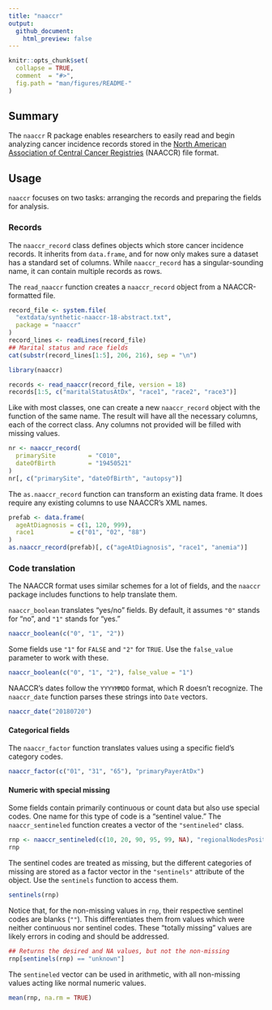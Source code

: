 ```yaml
---
title: "naaccr"
output:
  github_document:
    html_preview: false
---
```


```r
knitr::opts_chunk$set(
  collapse = TRUE,
  comment  = "#>",
  fig.path = "man/figures/README-"
)
```

## Summary

The `naaccr` R package enables researchers to easily read and begin analyzing
cancer incidence records stored in the
[North American Association of Central Cancer Registries](https://www.naaccr.org/)
(NAACCR) file format.

## Usage

`naaccr` focuses on two tasks: arranging the records and preparing the fields
for analysis.

### Records

The `naaccr_record` class defines objects which store cancer incidence records.
It inherits from `data.frame`, and for now only makes sure a dataset has a
standard set of columns. While `naaccr_record` has a singular-sounding name, it
can contain multiple records as rows.

The `read_naaccr` function creates a `naaccr_record` object from a
NAACCR-formatted file.

```r
record_file <- system.file(
  "extdata/synthetic-naaccr-18-abstract.txt",
  package = "naaccr"
)
record_lines <- readLines(record_file)
## Marital status and race fields
cat(substr(record_lines[1:5], 206, 216), sep = "\n")
```

```r
library(naaccr)

records <- read_naaccr(record_file, version = 18)
records[1:5, c("maritalStatusAtDx", "race1", "race2", "race3")]
```

Like with most classes, one can create a new `naaccr_record` object with the
function of the same name. The result will have all the necessary columns, each
of the correct class. Any columns not provided will be filled with missing
values.

```r
nr <- naaccr_record(
  primarySite         = "C010",
  dateOfBirth         = "19450521"
)
nr[, c("primarySite", "dateOfBirth", "autopsy")]
```

The `as.naaccr_record` function can transform an existing data frame. It does
require any existing columns to use NAACCR's XML names.

```r
prefab <- data.frame(
  ageAtDiagnosis = c(1, 120, 999),
  race1          = c("01", "02", "88")
)
as.naaccr_record(prefab)[, c("ageAtDiagnosis", "race1", "anemia")]
```

### Code translation

The NAACCR format uses similar schemes for a lot of fields, and the `naaccr`
package includes functions to help translate them.

`naaccr_boolean` translates "yes/no" fields. By default, it assumes `"0"` stands
for "no", and `"1"` stands for "yes."

```r
naaccr_boolean(c("0", "1", "2"))
```

Some fields use `"1"` for `FALSE` and `"2"` for `TRUE`. Use the `false_value`
parameter to work with these.

```r
naaccr_boolean(c("0", "1", "2"), false_value = "1")
```

NAACCR's dates follow the `YYYYMMDD` format, which R doesn't recognize. The
`naaccr_date` function parses these strings into `Date` vectors.

```r
naaccr_date("20180720")
```

#### Categorical fields

The `naaccr_factor` function translates values using a specific field's category
codes.

```r
naaccr_factor(c("01", "31", "65"), "primaryPayerAtDx")
```

#### Numeric with special missing

Some fields contain primarily continuous or count data but also use special
codes. One name for this type of code is a "sentinel value." The
`naaccr_sentineled` function creates a vector of the `"sentineled"` class.

```r
rnp <- naaccr_sentineled(c(10, 20, 90, 95, 99, NA), "regionalNodesPositive")
rnp
```

The sentinel codes are treated as missing, but the different categories of
missing are stored as a factor vector in the `"sentinels"` attribute of the
object. Use the `sentinels` function to access them.

```r
sentinels(rnp)
```

Notice that, for the non-missing values in `rnp`, their respective sentinel
codes are blanks (`""`). This differentiates them from values which were neither
continuous nor sentinel codes. These "totally missing" values are likely errors
in coding and should be addressed.

```r
## Returns the desired and NA values, but not the non-missing
rnp[sentinels(rnp) == "unknown"]
```

The `sentineled` vector can be used in arithmetic, with all non-missing values
acting like normal numeric values.

```r
mean(rnp, na.rm = TRUE)
```
